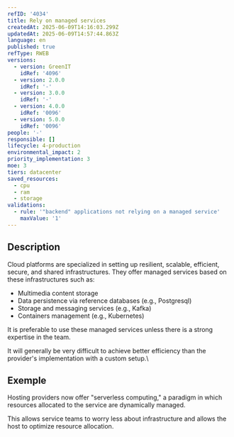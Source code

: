 ```yaml
---
refID: '4034'
title: Rely on managed services
createdAt: 2025-06-09T14:16:03.299Z
updatedAt: 2025-06-09T14:57:44.863Z
language: en
published: true
refType: RWEB
versions:
  - version: GreenIT
    idRef: '4096'
  - version: 2.0.0
    idRef: '-'
  - version: 3.0.0
    idRef: '-'
  - version: 4.0.0
    idRef: '0096'
  - version: 5.0.0
    idRef: '0096'
people: '-'
responsible: []
lifecycle: 4-production
environmental_impact: 2
priority_implementation: 3
moe: 3
tiers: datacenter
saved_resources:
  - cpu
  - ram
  - storage
validations:
  - rule: '"backend" applications not relying on a managed service'
    maxValue: '1'
---
```


## Description

Cloud platforms are specialized in setting up resilient, scalable, efficient, secure, and shared infrastructures. They offer managed services based on these infrastructures such as:

* Multimedia content storage
* Data persistence via reference databases (e.g., Postgresql)
* Storage and messaging services (e.g., Kafka)
* Containers management (e.g., Kubernetes)

It is preferable to use these managed services unless there is a strong expertise in the team.

It will generally be very difficult to achieve better efficiency than the provider's implementation with a custom setup.\


## Exemple

Hosting providers now offer "serverless computing," a paradigm in which resources allocated to the service are dynamically managed.

This allows service teams to worry less about infrastructure and allows the host to optimize resource allocation.

